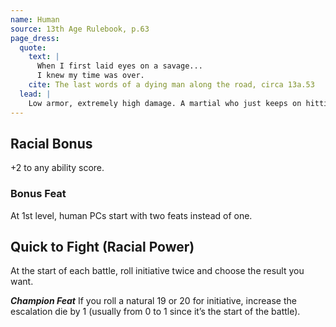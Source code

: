 ```yaml
---
name: Human
source: 13th Age Rulebook, p.63
page_dress:
  quote:
    text: |
      When I first laid eyes on a savage...
      I knew my time was over.
    cite: The last words of a dying man along the road, circa 13a.53
  lead: |
    Low armor, extremely high damage. A martial who just keeps on hitting—literally.
---
```


## Racial Bonus

+2 to any ability score.

### Bonus Feat

At 1st level, human PCs start with two feats instead of one.

## Quick to Fight (Racial Power)

At the start of each battle, roll initiative twice and choose the result you want.

_**Champion Feat**_ If you roll a natural 19 or 20 for initiative, increase the escalation die by 1 (usually from 0 to 1 since it’s the start of the battle).
